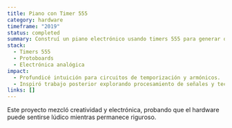 ```yaml
---
title: Piano con Timer 555
category: hardware
timeframe: "2019"
status: completed
summary: Construí un piano electrónico usando timers 555 para generar oscilaciones afinadas—entrenando oído y mano en diseño de circuitos.
stack:
  - Timers 555
  - Protoboards
  - Electrónica analógica
impact:
  - Profundicé intuición para circuitos de temporización y armónicos.
  - Inspiró trabajo posterior explorando procesamiento de señales y tecnología musical.
links: []
---
```

Este proyecto mezcló creatividad y electrónica, probando que el hardware puede sentirse lúdico mientras permanece riguroso.
